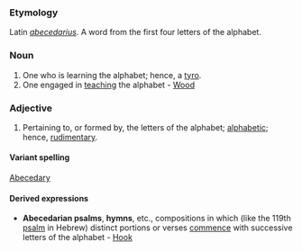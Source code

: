 ===Etymology===
Latin ''[[abecedarius]]''. A word from the first four letters of the alphabet.
===Noun===
#One who is learning the alphabet; hence, a [[tyro]].
#One engaged in [[teaching]] the alphabet - [[Wood]]
===Adjective===
#Pertaining to, or formed by, the letters of the alphabet; [[alphabetic]]; hence, [[rudimentary]].
====Variant spelling====
[[Abecedary]]
====Derived expressions====
*'''Abecedarian psalms''', '''hymns''', etc., compositions in which (like the 119th [[psalm]] in Hebrew) distinct portions or verses [[commence]] with successive letters of the alphabet - [[Hook]]